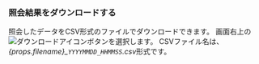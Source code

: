 ### 照会結果をダウンロードする

照会したデータをCSV形式のファイルでダウンロードできます。 画面右上の![ダウンロードアイコン](/img/ic-csv-download-ms.svg)ボタンを選択します。 CSVファイル名は、*{props.filename}\_`YYYYMMDD_HHMMSS`.csv*形式です。
